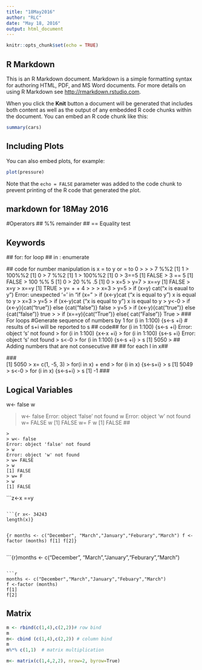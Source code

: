 ```yaml
---
title: "18May2016"
author: "RLC"
date: "May 18, 2016"
output: html_document
---
```


```r
knitr::opts_chunk$set(echo = TRUE)
```

## R Markdown

This is an R Markdown document. Markdown is a simple formatting syntax for authoring HTML, PDF, and MS Word documents. For more details on using R Markdown see <http://rmarkdown.rstudio.com>.

When you click the **Knit** button a document will be generated that includes both content as well as the output of any embedded R code chunks within the document. You can embed an R code chunk like this:

```r
summary(cars)
```

## Including Plots

You can also embed plots, for example:

```r
plot(pressure)
```

Note that the `echo = FALSE` parameter was added to the code chunk to prevent printing of the R code that generated the plot.


## markdown for 18May 2016
#Operators
## %% remainder
## == Equality test

## Keywords
  ## for: for loop
  ## in : enumerate 
  
  ## code for number manipulation  is x = to y or = to 0
  > 
> 
> 7 %%2
[1] 1
> 100%%2
[1] 0
> 7 %%2
[1] 1
> 100%%2
[1] 0
> 3==5
[1] FALSE
> 3 == 5
[1] FALSE
> 100 %% 5
[1] 0
> 20 %% .5
[1] 0
> x=5
> y=7
> x==y
[1] FALSE
> x=y
> x==y
[1] TRUE
> y=
+ 
+ 4
> 
> 
> x=3
> y=5
> if (x=y) cat("x is eaual to y")
Error: unexpected '=' in "if (x="
> if (x<-y)cat ("x is equal to y")
x is equal to y
> x=3
> y=5
> if (x<-y)cat ("x is equal to y")
x is equal to y
> y<-0
> if (x<-y){cat("true")} else {cat("false")}
false
> y=5
> if (x<-y){cat("true")} else {cat("false")}
true
> 
> if (x==y){cat("True")} else{ cat("False")}
True
> 
###  For loops
#Generate sequence of numbers by 1
for (i in 1:100) {s<-s +i}
# results of s+i will be reported to s
## code##
 for (i in 1:100) {s<-s +i}
Error: object 's' not found
> for (i in 1:100) {x<-x +i}
> for (i in 1:100) {s<-s +i}
Error: object 's' not found
> s<-0
> for (i in 1:100) {s<-s +i}
> s
[1] 5050
> 
## Adding numbers that are not consecutive
## 
    ## for each I in x##
    
  ###  
[1] 5050
> x= c(1, -5, 3)
> for(i in x)
+ end
> for (i in x) {s<-s+i}
> s
[1] 5049
> s<-0
> for (i in x) {s<-s+i}
> s
[1] -1   ###


## Logical Variables##
w<- false
w


> 
> w<- false
Error: object 'false' not found
> w
Error: object 'w' not found
> w= FALSE
> w
[1] FALSE
> w= F
> w
[1] FALSE
> ##
``` 
> 
> w<- false
Error: object 'false' not found
> w
Error: object 'w' not found
> w= FALSE
> w
[1] FALSE
> w= F
> w
[1] FALSE
```


```z<-x ==y


```

```{r x<- 34243
length(x)}

```

```r

```
```{r months <- c("December", "March","January","Feburary","March")
f <- factor (months)
f[1]
f[2]}
```



```r



```
```{r}months <- c("December", "March","January","Feburary","March")

```

```r
months <- c("December","March","January","Febuary","March")
f <-factor (months)
f[1]
f[2]
```
## Matrix

```r
m <- rbind(c(1,4),c(2,2))# row bind
m
m<- cbind (c(1,4),c(2,2)) # column bind
m
m%*% c(1,1)  # matrix multiplication

m<- matrix(c(1,4,2,2), nrow=2, byrow=True)


```


